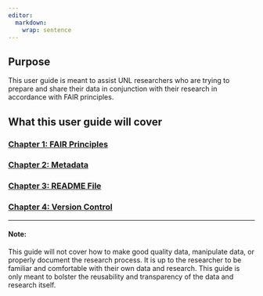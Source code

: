 ```yaml
---
editor: 
  markdown: 
    wrap: sentence
---
```


## Purpose {.unnumbered}

This user guide is meant to assist UNL researchers who are trying to prepare and share their data in conjunction with their research in accordance with FAIR principles.

## What this user guide will cover

### [Chapter 1: FAIR Principles](fair-guide.qmd)

### [Chapter 2: Metadata](metadata-guide.qmd)

### [Chapter 3: README File](readme-guide.qmd)

### [Chapter 4: Version Control](version-control-guide.qmd)

---

#### Note:

This guide will not cover how to make good quality data, manipulate data, or properly document the research process. It is up to the researcher to be familiar and comfortable with their own data and research. This guide is only meant to bolster the reusability and transparency of the data and research itself.